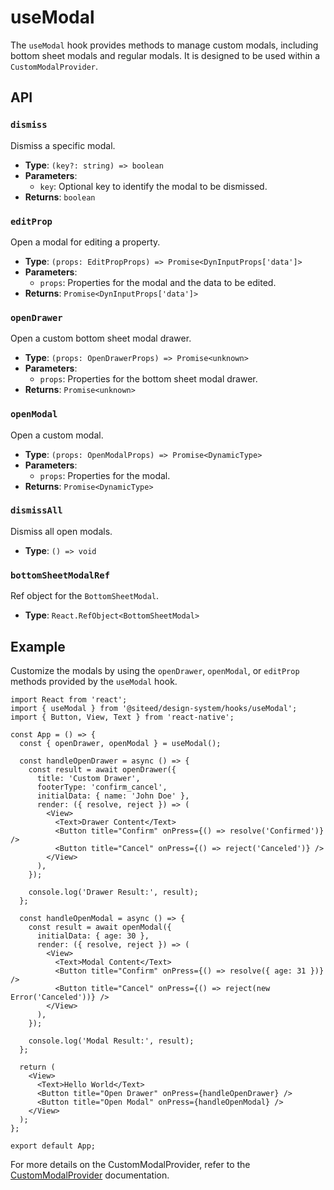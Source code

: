 
<Meta title="Hooks/useModal" />

# useModal

The `useModal` hook provides methods to manage custom modals, including bottom sheet modals and regular modals. It is designed to be used within a `CustomModalProvider`.

## API

### `dismiss`

Dismiss a specific modal.

- **Type**: `(key?: string) => boolean`
- **Parameters**:
  - `key`: Optional key to identify the modal to be dismissed.
- **Returns**: `boolean`

### `editProp`

Open a modal for editing a property.

- **Type**: `(props: EditPropProps) => Promise<DynInputProps['data']>`
- **Parameters**:
  - `props`: Properties for the modal and the data to be edited.
- **Returns**: `Promise<DynInputProps['data']>`

### `openDrawer`

Open a custom bottom sheet modal drawer.

- **Type**: `(props: OpenDrawerProps) => Promise<unknown>`
- **Parameters**:
  - `props`: Properties for the bottom sheet modal drawer.
- **Returns**: `Promise<unknown>`

### `openModal`

Open a custom modal.

- **Type**: `(props: OpenModalProps) => Promise<DynamicType>`
- **Parameters**:
  - `props`: Properties for the modal.
- **Returns**: `Promise<DynamicType>`

### `dismissAll`

Dismiss all open modals.

- **Type**: `() => void`

### `bottomSheetModalRef`

Ref object for the `BottomSheetModal`.

- **Type**: `React.RefObject<BottomSheetModal>`

## Example

Customize the modals by using the `openDrawer`, `openModal`, or `editProp` methods provided by the `useModal` hook.

```tsx
import React from 'react';
import { useModal } from '@siteed/design-system/hooks/useModal';
import { Button, View, Text } from 'react-native';

const App = () => {
  const { openDrawer, openModal } = useModal();

  const handleOpenDrawer = async () => {
    const result = await openDrawer({
      title: 'Custom Drawer',
      footerType: 'confirm_cancel',
      initialData: { name: 'John Doe' },
      render: ({ resolve, reject }) => (
        <View>
          <Text>Drawer Content</Text>
          <Button title="Confirm" onPress={() => resolve('Confirmed')} />
          <Button title="Cancel" onPress={() => reject('Canceled')} />
        </View>
      ),
    });

    console.log('Drawer Result:', result);
  };

  const handleOpenModal = async () => {
    const result = await openModal({
      initialData: { age: 30 },
      render: ({ resolve, reject }) => (
        <View>
          <Text>Modal Content</Text>
          <Button title="Confirm" onPress={() => resolve({ age: 31 })} />
          <Button title="Cancel" onPress={() => reject(new Error('Canceled'))} />
        </View>
      ),
    });

    console.log('Modal Result:', result);
  };

  return (
    <View>
      <Text>Hello World</Text>
      <Button title="Open Drawer" onPress={handleOpenDrawer} />
      <Button title="Open Modal" onPress={handleOpenModal} />
    </View>
  );
};

export default App;
```

For more details on the CustomModalProvider, refer to the [CustomModalProvider](?path=/docs/providers--docs#custommodal) documentation.

